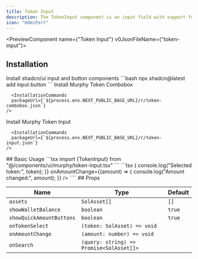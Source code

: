 ```yaml
---
title: Token Input
description: The TokenInput component is an input field with support for user balances, half / max buttons, and number formatting.
icon: "HdmiPort"
---
```


<PreviewComponent name={"Token Input"} v0JsonFileName={"token-input"}>
  <TokenInput assets={[]} className="max-w-md" />
</PreviewComponent>

## Installation

<Steps>
<Step>
Install shadcn/ui input and button components
```bash
npx shadcn@latest add input button
```
</Step>
        <Step>
    Install Murphy Token Combobox

      <InstallationCommands
      packageUrl={`${process.env.NEXT_PUBLIC_BASE_URL}/r/token-combobox.json`}
    />
</Step>
        <Step>
    Install Murphy Token Input

      <InstallationCommands
      packageUrl={`${process.env.NEXT_PUBLIC_BASE_URL}/r/token-input.json`}
    />
</Step>
</Steps>
## Basic Usage
```tsx
import {TokenInput} from "@/components/ui/murphy/token-input.tsx"
```
```tsx
<TokenInput
  assets={assets}
  onSearch={searchAssets}
  onTokenSelect={(token) => {
    console.log("Selected token:", token);
  }}
  onAmountChange={(amount) => {
    console.log("Amount changed:", amount);
  }}
/>
````
## Props

| Name                     | Type                                     | Default |
| ------------------------ | ---------------------------------------- | ------- |
| `assets`                 | `SolAsset[]`                             | `[]`    |
| `showWalletBalance`      | `boolean`                                | `true`  |
| `showQuickAmountButtons` | `boolean`                                | `true`  |
| `onTokenSelect`          | `(token: SolAsset) => void`              |         |
| `onAmountChange`         | `(amount: number) => void`               |         |
| `onSearch`               | `(query: string) => Promise<SolAsset[]>` |         |
